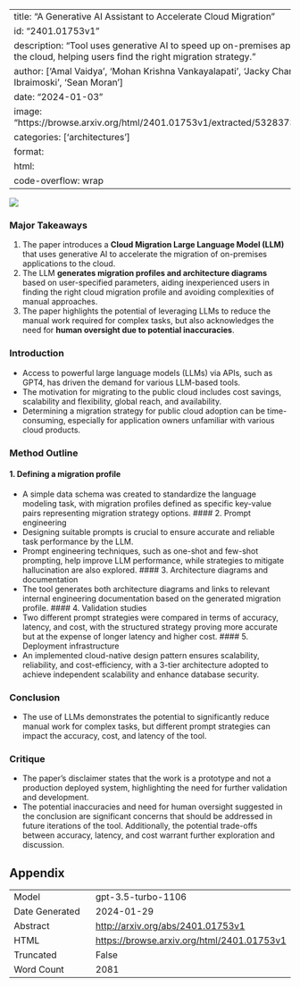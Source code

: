 
---
title: "A Generative AI Assistant to Accelerate Cloud Migration"
id: "2401.01753v1"
description: "Tool uses generative AI to speed up on-premises app migration to the cloud, helping users find the right migration strategy."
author: ['Amal Vaidya', 'Mohan Krishna Vankayalapati', 'Jacky Chan', 'Senad Ibraimoski', 'Sean Moran']
date: "2024-01-03"
image: "https://browse.arxiv.org/html/2401.01753v1/extracted/5328373/output3.png"
categories: ['architectures']
format:
  html:
    code-overflow: wrap
---

![](https://browse.arxiv.org/html/2401.01753v1/extracted/5328373/output3.png)

### Major Takeaways
1. The paper introduces a **Cloud Migration Large Language Model (LLM)** that uses generative AI to accelerate the migration of on-premises applications to the cloud.
2. The LLM **generates migration profiles and architecture diagrams** based on user-specified parameters, aiding inexperienced users in finding the right cloud migration profile and avoiding complexities of manual approaches.
3. The paper highlights the potential of leveraging LLMs to reduce the manual work required for complex tasks, but also acknowledges the need for **human oversight due to potential inaccuracies**.

### Introduction
- Access to powerful large language models (LLMs) via APIs, such as GPT4, has driven the demand for various LLM-based tools.
- The motivation for migrating to the public cloud includes cost savings, scalability and flexibility, global reach, and availability.
- Determining a migration strategy for public cloud adoption can be time-consuming, especially for application owners unfamiliar with various cloud products.

### Method Outline
#### 1. Defining a migration profile
- A simple data schema was created to standardize the language modeling task, with migration profiles defined as specific key-value pairs representing migration strategy options.
#### 2. Prompt engineering
- Designing suitable prompts is crucial to ensure accurate and reliable task performance by the LLM.
- Prompt engineering techniques, such as one-shot and few-shot prompting, help improve LLM performance, while strategies to mitigate hallucination are also explored.
#### 3. Architecture diagrams and documentation
- The tool generates both architecture diagrams and links to relevant internal engineering documentation based on the generated migration profile.
#### 4. Validation studies
- Two different prompt strategies were compared in terms of accuracy, latency, and cost, with the structured strategy proving more accurate but at the expense of longer latency and higher cost.
#### 5. Deployment infrastructure
- An implemented cloud-native design pattern ensures scalability, reliability, and cost-efficiency, with a 3-tier architecture adopted to achieve independent scalability and enhance database security.

### Conclusion
- The use of LLMs demonstrates the potential to significantly reduce manual work for complex tasks, but different prompt strategies can impact the accuracy, cost, and latency of the tool.

### Critique
- The paper's disclaimer states that the work is a prototype and not a production deployed system, highlighting the need for further validation and development. 
- The potential inaccuracies and need for human oversight suggested in the conclusion are significant concerns that should be addressed in future iterations of the tool. Additionally, the potential trade-offs between accuracy, latency, and cost warrant further exploration and discussion.

## Appendix

|          |          |
|----------|----------|
| Model     | gpt-3.5-turbo-1106       |
| Date Generated     | 2024-01-29       |
| Abstract | [http://arxiv.org/abs/2401.01753v1](http://arxiv.org/abs/2401.01753v1)        |
| HTML     | [https://browse.arxiv.org/html/2401.01753v1](https://browse.arxiv.org/html/2401.01753v1)       |
| Truncated       | False       |
| Word Count       | 2081       |